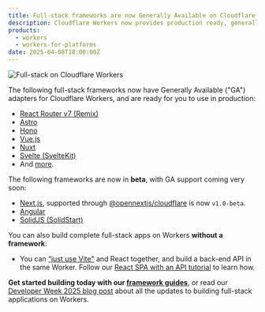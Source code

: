 ```yaml
---
title: Full-stack frameworks are now Generally Available on Cloudflare Workers
description: Cloudflare Workers now provides production ready, generally available (GA) support for React Router v7 (Remix), Astro, Hono, Vue.js, Nuxt, Svelte (SvelteKit), and more.
products:
  - workers
  - workers-for-platforms
date: 2025-04-08T18:00:00Z
---
```



<Image src={fullstackWorkers} alt="Full-stack on Cloudflare Workers" />

The following full-stack frameworks now have Generally Available ("GA") adapters for Cloudflare Workers, and are ready for you to use in production:

- [React Router v7 (Remix)](/workers/frameworks/framework-guides/react-router/)
- [Astro](/workers/frameworks/framework-guides/astro/)
- [Hono](/workers/frameworks/framework-guides/hono/)
- [Vue.js](/workers/frameworks/framework-guides/vue/)
- [Nuxt](/workers/frameworks/framework-guides/nuxt/)
- [Svelte (SvelteKit)](/workers/frameworks/framework-guides/svelte/)
- And [more](/workers/frameworks/).

The following frameworks are now in **beta**, with GA support coming very soon:

- [Next.js](/workers/frameworks/framework-guides/nextjs/), supported through [@opennextjs/cloudflare](https://opennext.js.org/cloudflare) is now `v1.0-beta`.
- [Angular](/workers/frameworks/framework-guides/angular/)
- [SolidJS (SolidStart)](/workers/frameworks/framework-guides/solid/)

You can also build complete full-stack apps on Workers **without a framework**:

- You can [“just use Vite"](https://blog.cloudflare.com/introducing-the-cloudflare-vite-plugin) and React together, and build a back-end API in the same Worker. Follow our [React SPA with an API tutorial](/workers/vite-plugin/tutorial/) to learn how.


**Get started building today with our [framework guides](/workers/frameworks/)**,  or read our [Developer Week 2025 blog post](https://blog.cloudflare.com/full-stack-development-on-cloudflare-workers) about all the updates to building full-stack applications on Workers.
